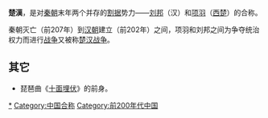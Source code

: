 '''楚漢'''，是对[[秦朝|秦朝]]末年两个并存的[[割据|割据]]势力——[[刘邦|刘邦]]（汉）和[[项羽|项羽]]（[[西楚|西楚]]）的合称。

秦朝灭亡（前207年）到[[汉朝|汉朝]]建立（前202年）之间，项羽和刘邦之间为争夺统治权力而进行[[战争|战争]]又被称[[楚汉战争|楚汉战争]]。

== 其它 ==
*琵琶曲《[[十面埋伏_(樂曲)|十面埋伏]]》的前身。

[[Category:楚汉|*]]
[[Category:中国合称|Category:中国合称]]
[[Category:前200年代中国|Category:前200年代中国]]